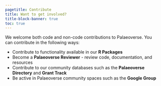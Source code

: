 ```yaml
---
pagetitle: Contribute
title: Want to get involved?
title-block-banner: true
toc: true
---
```


We welcome both code and non-code contributions to Palaeoverse. You can contribute in the following ways:

-   Contribute to functionality available in our <a id="contribute" href="https://github.com/palaeoverse-community" style="text-decoration: none" target="_blank">**R Packages**</a>
-   Become a <a href="./form/reviewer.qmd" style="text-decoration: none" target="_blank">**Palaeoverse Reviewer**</a> - review code, documentation, and resources
-   Contribute to our community databases such as the <a href="./directory.qmd" style="text-decoration: none" target="_blank">**Palaeoverse Directory**</a> and <a href="./funding.qmd" style="text-decoration: none" target="_blank">**Grant Track**</a>
-   Be active in Palaeoverse community spaces such as the <a href="./community.qmd" style="text-decoration: none" target="_blank">**Google Group**</a>